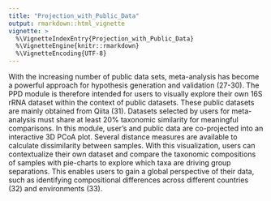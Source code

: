 ```yaml
---
title: "Projection_with_Public_Data"
output: rmarkdown::html_vignette
vignette: >
  %\VignetteIndexEntry{Projection_with_Public_Data}
  %\VignetteEngine{knitr::rmarkdown}
  %\VignetteEncoding{UTF-8}
---
```


With the increasing number of public data sets, meta-analysis has become a powerful approach for hypothesis generation and validation (27-30). The PPD module is therefore intended for users to visually explore their own 16S rRNA dataset within the context of public datasets. These public datasets are mainly obtained from Qiita (31). Datasets selected by users for meta-analysis must share at least 20% taxonomic similarity for meaningful comparisons. In this module, user’s and public data are co-projected into an interactive 3D PCoA plot. Several distance measures are available to calculate dissimilarity between samples. With this visualization, users can contextualize their own dataset and compare the taxonomic compositions of samples with pie-charts to explore which taxa are driving group separations. This enables users to gain a global perspective of their data, such as identifying compositional differences across different countries (32) and environments (33).